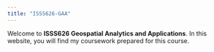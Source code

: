 ```yaml
---
title: "ISSS626-GAA"
---
```


Welcome to **ISSS626 Geospatial Analytics and Applications**. In this website, you will find my coursework prepared for this course.
